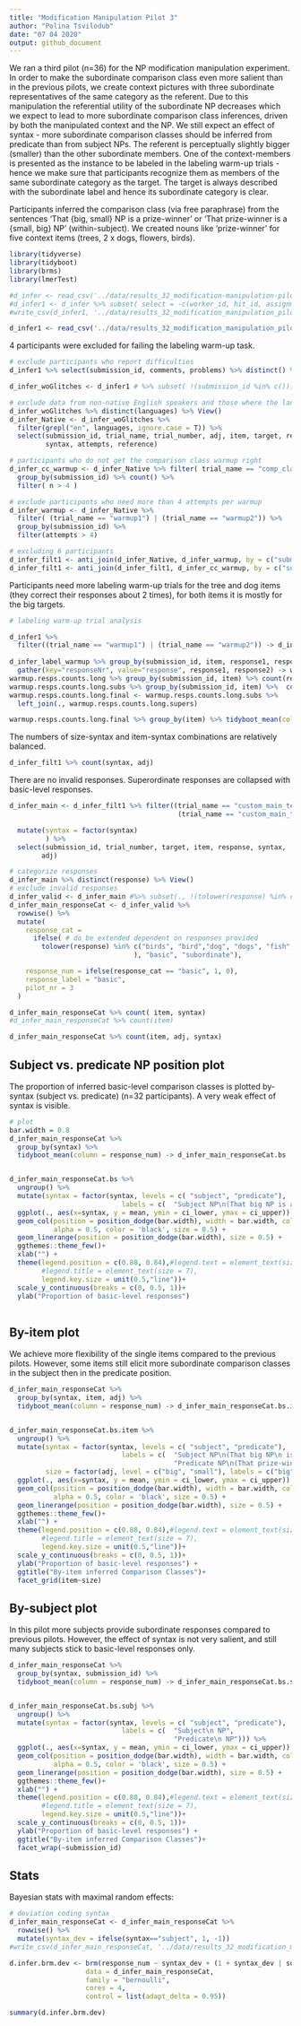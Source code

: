 ```yaml
---
title: "Modification Manipulation Pilot 3"
author: "Polina Tsvilodub"
date: "07 04 2020"
output: github_document
---
```

We ran a third pilot (n=36) for the NP modification manipulation experiment. In order to make the subordinate comparison class even more salient than in the previous pilots, we create context pictures with three subordinate representatives of the same category as the referent. Due to this manipulation the referential utility of the subordinate NP decreases which we expect to lead to more subordinate comparison class inferences, driven by both the manipulated context and the NP. We still expect an effect of syntax - more subordinate comparison classes should be inferred from predicate than from subject NPs.
The referent is perceptually slightly bigger (smaller) than the other subordinate members. One of the context-members is presented as the instance to be labeled in the labeling warm-up trials - hence we make sure that participants recognize them as members of the same subordinate category as the target. The target is always described with the subordinate label and hence its subordinate category is clear.  

Participants inferred the comparison class (via free paraphrase) from the sentences 'That {big, small} NP is a prize-winner' or 'That prize-winner is a {small, big} NP' (within-subject). We created nouns like 'prize-winner' for five context items (trees, 2 x dogs, flowers, birds).

``` r

library(tidyverse)
library(tidyboot)
library(brms)
library(lmerTest)
```

``` r
#d_infer <- read_csv('../data/results_32_modification-manipulation-pilot3.csv')
#d_infer1 <- d_infer %>% subset( select = -c(worker_id, hit_id, assignment_id, startDate))
#write_csv(d_infer1, '../data/results_32_modification_manipulation_pilot3.csv')

d_infer1 <- read_csv('../data/results_32_modification_manipulation_pilot3.csv')
```
4 participants were excluded for failing the labeling warm-up task.

``` r
# exclude participants who report difficulties
d_infer1 %>% select(submission_id, comments, problems) %>% distinct() %>% View()

d_infer_woGlitches <- d_infer1 # %>% subset( !(submission_id %in% c()))

# exclude data from non-native English speakers and those where the language information is missing
d_infer_woGlitches %>% distinct(languages) %>% View()
d_infer_Native <- d_infer_woGlitches %>%
  filter(grepl("en", languages, ignore.case = T)) %>%
  select(submission_id, trial_name, trial_number, adj, item, target, response, botresponse,
         syntax, attempts, reference)

# participants who do not get the comparison class warmup right
d_infer_cc_warmup <- d_infer_Native %>% filter( trial_name == "comp_class_warmup") %>%
  group_by(submission_id) %>% count() %>%
  filter( n > 4 )

# exclude participants who need more than 4 attempts per warmup
d_infer_warmup <- d_infer_Native %>%
  filter( (trial_name == "warmup1") | (trial_name == "warmup2")) %>%
  group_by(submission_id) %>%
  filter(attempts > 4)

# excluding 6 participants
d_infer_filt1 <- anti_join(d_infer_Native, d_infer_warmup, by = c("submission_id"))
d_infer_filt1 <- anti_join(d_infer_filt1, d_infer_cc_warmup, by = c("submission_id"))

```

Participants need more labeling warm-up trials for the tree and dog items (they correct their responses about 2 times), for both items it is mostly for the big targets. 
``` r
# labeling warm-up trial analysis

d_infer1 %>%
  filter((trial_name == "warmup1") | (trial_name == "warmup2")) -> d_infer_label_warmup
         
d_infer_label_warmup %>% group_by(submission_id, item, response1, response2) %>% count() %>%
  gather(key="responseNr", value="response", response1, response2) -> warmup.resps.counts.long
warmup.resps.counts.long %>% group_by(submission_id, item) %>% count(response) -> warmup.resps.counts.long.subs
warmup.resps.counts.long.subs %>% group_by(submission_id, item) %>%  count(item) %>% mutate(nr_super = n) %>% select(-n) -> warmup.resps.counts.long.supers
warmup.resps.counts.long.final <- warmup.resps.counts.long.subs %>%
  left_join(., warmup.resps.counts.long.supers)

warmup.resps.counts.long.final %>% group_by(item) %>% tidyboot_mean(column=nr_super) %>% select(-ci_lower, -ci_upper, - mean)
```

The numbers of size-syntax and item-syntax combinations are relatively balanced.
``` r
d_infer_filt1 %>% count(syntax, adj)
```

There are no invalid responses.
Superordinate responses are collapsed with basic-level responses. 

``` r
d_infer_main <- d_infer_filt1 %>% filter((trial_name == "custom_main_text1")|
                                          (trial_name == "custom_main_text2")) %>%

  mutate(syntax = factor(syntax)
         ) %>%
  select(submission_id, trial_number, target, item, response, syntax,
        adj)

# categorize responses
d_infer_main %>% distinct(response) %>% View()
# exclude invalid responses
d_infer_valid <- d_infer_main #%>% subset(., !(tolower(response) %in% c( "gifts", "landmarks", "service animals"))) # 3 responses excluded
d_infer_main_responseCat <- d_infer_valid %>%
  rowwise() %>%
  mutate(  
    response_cat =
      ifelse( # do be extended dependent on responses provided
        tolower(response) %in% c("birds", "bird","dog", "dogs", "fish","flower", "flowers","trees", "tree", "animals", "plants" 
                               ), "basic", "subordinate"),

    response_num = ifelse(response_cat == "basic", 1, 0),
    response_label = "basic",
    pilot_nr = 3
  )
```

``` r
d_infer_main_responseCat %>% count( item, syntax)
#d_infer_main_responseCat %>% count(item)
```

``` r
d_infer_main_responseCat %>% count(item, adj, syntax)
```


## Subject vs. predicate NP position plot

The proportion of inferred basic-level comparison classes is plotted by-syntax (subject vs. predicate) (n=32 participants). A very weak effect of syntax is visible.
``` r
# plot
bar.width = 0.8
d_infer_main_responseCat %>%  
  group_by(syntax) %>%
  tidyboot_mean(column = response_num) -> d_infer_main_responseCat.bs


d_infer_main_responseCat.bs %>%
  ungroup() %>%
  mutate(syntax = factor(syntax, levels = c( "subject", "predicate"),
                            labels = c(  "Subject NP\n(That big NP is a prize-winner)", "Predicate NP\n(That prize-winner is a big NP)"))) %>%
  ggplot(., aes(x=syntax, y = mean, ymin = ci_lower, ymax = ci_upper)) +
  geom_col(position = position_dodge(bar.width), width = bar.width, color= 'black',
           alpha = 0.5, color = 'black', size = 0.5) +
  geom_linerange(position = position_dodge(bar.width), size = 0.5) +
  ggthemes::theme_few()+
  xlab("") +
  theme(legend.position = c(0.88, 0.84),#legend.text = element_text(size = 7),
        #legend.title = element_text(size = 7), 
        legend.key.size = unit(0.5,"line"))+
  scale_y_continuous(breaks = c(0, 0.5, 1))+
  ylab("Proportion of basic-level responses")
 
```

## By-item plot

We achieve more flexibility of the single items compared to the previous pilots. However, some items still elicit more subordinate comparison classes in the subject then in the predicate position.  
``` r
d_infer_main_responseCat %>%  
  group_by(syntax, item, adj) %>%
  tidyboot_mean(column = response_num) -> d_infer_main_responseCat.bs.item


d_infer_main_responseCat.bs.item %>%
  ungroup() %>%
  mutate(syntax = factor(syntax, levels = c( "subject", "predicate"),
                            labels = c(  "Subject NP\n(That big NP\n is a prize-winner)", 
                                         "Predicate NP\n(That prize-winner\n is a big NP)")),
         size = factor(adj, level = c("big", "small"), labels = c("big", "small"))) %>%
  ggplot(., aes(x=syntax, y = mean, ymin = ci_lower, ymax = ci_upper)) +
  geom_col(position = position_dodge(bar.width), width = bar.width, color= 'black',
           alpha = 0.5, color = 'black', size = 0.5) +
  geom_linerange(position = position_dodge(bar.width), size = 0.5) +
  ggthemes::theme_few()+
  xlab("") +
  theme(legend.position = c(0.88, 0.84),#legend.text = element_text(size = 7),
        #legend.title = element_text(size = 7), 
        legend.key.size = unit(0.5,"line"))+
  scale_y_continuous(breaks = c(0, 0.5, 1))+
  ylab("Proportion of basic-level responses") +
  ggtitle("By-item inferred Comparison Classes")+
  facet_grid(item~size)

```

## By-subject plot
In this pilot more subjects provide subordinate responses compared to previous pilots. However, the effect of syntax is not very salient, and still many subjects stick to basic-level responses only. 
``` r
d_infer_main_responseCat %>%  
  group_by(syntax, submission_id) %>%
  tidyboot_mean(column = response_num) -> d_infer_main_responseCat.bs.subj


d_infer_main_responseCat.bs.subj %>%
  ungroup() %>%
  mutate(syntax = factor(syntax, levels = c( "subject", "predicate"),
                            labels = c(  "Subject\n NP", 
                                         "Predicate\n NP"))) %>%
  ggplot(., aes(x=syntax, y = mean, ymin = ci_lower, ymax = ci_upper)) +
  geom_col(position = position_dodge(bar.width), width = bar.width, color= 'black',
           alpha = 0.5, color = 'black', size = 0.5) +
  geom_linerange(position = position_dodge(bar.width), size = 0.5) +
  ggthemes::theme_few()+
  xlab("") +
  theme(legend.position = c(0.88, 0.84),#legend.text = element_text(size = 7),
        #legend.title = element_text(size = 7), 
        legend.key.size = unit(0.5,"line"))+
  scale_y_continuous(breaks = c(0, 0.5, 1))+
  ylab("Proportion of basic-level responses") +
  ggtitle("By-item inferred Comparison Classes")+
  facet_wrap(~submission_id)

```

## Stats

Bayesian stats with maximal random effects:  

``` r
# deviation coding syntax
d_infer_main_responseCat <- d_infer_main_responseCat %>%
  rowwise() %>%
  mutate(syntax_dev = ifelse(syntax=="subject", 1, -1))
#write_csv(d_infer_main_responseCat, '../data/results_32_modification_manipulation_pilot3_tidy.csv')

d.infer.brm.dev <- brm(response_num ~ syntax_dev + (1 + syntax_dev | submission_id ) + (1 + syntax_dev | target ),
                   data = d_infer_main_responseCat,
                   family = "bernoulli",
                   cores = 4,
                   control = list(adapt_delta = 0.95))

summary(d.infer.brm.dev)
```


